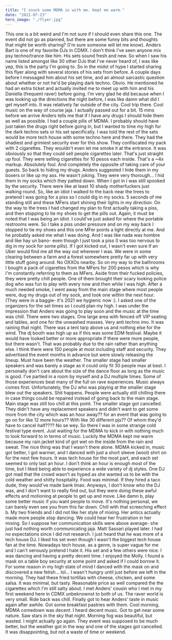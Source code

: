 ```yaml
---
title: "I snuck some MDMA in with me. Kept me warm."
date: "2021-07-23"
hero_image: "./flyer.jpg"
---
```


This one is a bit weird and I'm not sure if I should even share this one. The event did not go as planned, but there are some funny bits and thoughts that might be worth sharing? (I'm sure someone will let me know). Anders Bart is one of my favorite DJs in CDMX. I don't think I've seen anyone mix psy techno/trance like him. His sets sound fresh and new. So when I saw his name listed amongst like 30 other DJs that I've never heard of, I was like yep, this is the party I'm going to. So in the midst of hype I started sharing this flyer along with several stories of his sets from before. A couple days before I messaged him about his set time, and an almost sarcastic question about whether or not he'd be playing dark techno. Obvio. He mentioned he had an extra ticket and actually invited me to meet up with him and his Daniella (frequent raver) before going. I'm very glad he did because when I was looking up the directions the night before, I was like damn what did I get myself into. It was relatively far outside of the city. Cool trip there. Cool music on the way of course jaja. I actually passed out for a bit. 15 mins before we arrive Anders tells me that if I have any drugs I should hide them as well as possible. I had a couple pills of MDMA. I probably should have just taken the drugs right before going in, but I wanted to time my high for the dark techno sets or his set specifically. I was told the rest of the sets would be more tech house with some techno here and there. They had the shadiest and grimiest security ever for this show. They confiscated my pack with 2 cigarettes. They wouldn't even let me smoke it at the entrance. It was obviously so that they could sell people cigarettes later. That's just straight up foul. They were selling cigarettes for 10 pesos each inside. That's a ~4x markup. Absolutely foul. And completely the opposite of taking care of your guests. So back to hiding my drugs. Anders suggested I hide them in my boxers or like up my ass. He wasn't joking. They were very thorough... I hid them in my socks which they patted down. When I got in I was still spooked by the security. There were like at least 10 shady motherfuckers just walking round. So, like an idiot I walked to the back near the trees to pretend I was going for a piss so I could dig in my socks. 5 seconds of me standing still and these MFers start shining their lights in my direction. On the way to the trees I had changed my plan to first actually taking a piss, and then stopping to tie my shoes to get the pills out. Again, it must be noted that I was being an idiot. I could've just asked for where the portable restrooms were. So I take a piss under pressure and on my way back I stopped to tie my shoes and this one MFer points a light directly at me. And he probably asked me what I was doing. And I was like nada was hombre and like hay un bano- even though I just took a piss (I was too nervous to dig in my sock for some pills). If I got kicked out, I wasn't even sure if an Uber would find me all the way out wherever I was. We were in some clearing between a farm and a forest somewhere pretty far up with very little stuff going around. No OXXOs nearby. So on my way to the bathrooms I bought a pack of cigarettes from the MFers for 200 pesos which is why I'm constantly referring to them as MFers. Aside from their fucked policies, they were pretty chill people. One of them brought their scary looking police dog who was fun to play with every now and then while I was high. After a much needed smoke, I went away from the main stage where most people were, dug my drugs out of my sock, and took one within the next hour. (They were in a baggie- it's 2021 we hygienic now :). I asked one of the organizers for the set times so I could plan my high. I was under the impression that Anders was going to play soon and the music at the time was chill. There were two stages. One large area with fenced off VIP seating and tables, and one for the unwashed masses. Very anti techno imo. It was raining that night. There was a tent tarp above us and nothing else for the wind. The dj booth was high up as if this was some EDM festival. Maybe it would have looked better or more appropriate if there were more people, but there wasn't. That was probably due to the rain rather than anything else. I think there were 150 people at most including staff and security. They advertised the event months in advance but were slowly releasing the lineup. Must have been the weather. The smaller stage had smaller speakers and was barely a stage as it could only fit 30 people max at best. I personally don't care about the size of the dance floor as long as the music is good. I've partied in a room by myself and a DJ multiple times. Some of those experiences beat many of the full on rave experiences. Music always comes first. Unfortunately, the DJ who was playing at the smaller stage blew out the speakers. Shit happens. People were actually still chilling there in case things could be repaired instead of going back to the main stage. Main stage was still too chill at this point. The smaller stage got cancelled. They didn't have any replacement speakers and didn't want to get some more from the city which was an hour away?? for an event that was going to go on for like 12 more hours?? With like 30 different pjs?? Of whom they'd have to cancel half???? No se wey. So there I was in some strange cold festival type event. Just waiting for the MDMA to kick in with nothing much to look forward to in terms of music. Luckily the MDMA kept me warm because my rain jacket kind of got wet on the inside from the rain and sweat. The nice thing was that I wasn't there alone. MDMA kicked in, music got better, I got warmer, and I danced with just a short sleeve (wool) shirt on for the next few hours. It was tech house for the most part, and each set seemed to only last an hour. I don't think an hour is enough most of the time, but I liked being able to experience a wide variety of dj styles. One DJ got mad that the crowd wasn't as hyped as she wanted us to be with the cold weather and shitty hospitality. Food was minimal. If they hired a taco dude, they would've made bank lmao. Anyways, I don't know who the DJ was, and I don't want to really find out, but they were doing these awful effects and motioning at people to get up and move. Like damn b, play some better music if you want people to move. It's nothing personal, we can barely even see you from this far down. Chill with that screeching effect b. My two friends and I did not like her style of mixing. Her antics actually made more people stop dancing. We could hear her frustration in her mixing. So I suppose her communication skills were above average- she just had nothing worth communicating jaja. Matt Sassari played later. I had no expectations since I did not research. I just heard that he was more of a tech  house DJ. I liked his set even though I wasn't the biggest tech house fan at the time. Nowadays tech house, as a genre, is super vague for me and I can't seriously pretend I hate it. His set and a few others were nice. I was dancing and having a pretty decent time. I enjoyed the Molly. I found a mask on a table boy security at some point and asked if I could borrow it. For some reason in my high state of mind I danced with the mask on and discovered a new fetish... lol... I wasn't hungry until just before we left in the morning. They had these fried tortillas with cheese, chicken, and some salsa. It was minimal, but tasty. Reasonable price as well compared the the cigarettes which I'm still salty about. I met Anders' cousin who I met in my first weekend here in CDMX unbeknownst to both of us. The raver world is very small. Ride back was chill. Finally got to hear Anders' taste in music again after awhile. Got some breakfast pastries with them. Cool morning. MDMA comedown was decent. I heard decent music. Got to get near some nature. Saw stars in the sky that night. Morning fog was beautiful, but wasted. I might actually go again. They event was supposed to be much better, but the weather got in the way and one of the stages got cancelled. It was disappointing, but not a waste of time or weekend. 